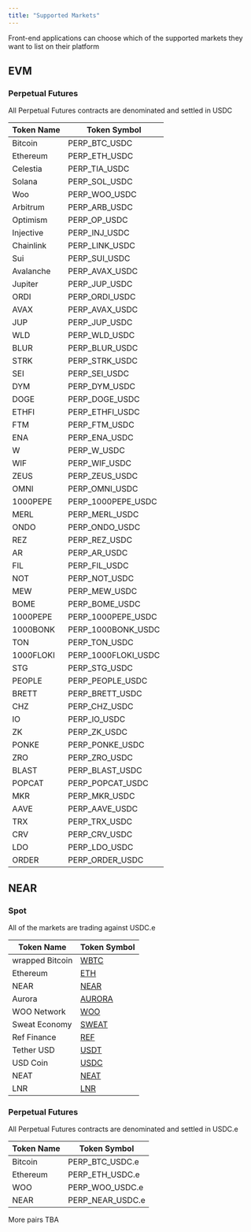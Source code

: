 ```yaml
---
title: "Supported Markets"
---
```


<Note>
Front-end applications can choose which of the supported markets they want to list on their platform
</Note>

## EVM

### Perpetual Futures

<Note>
All Perpetual Futures contracts are denominated and settled in USDC
</Note>

| Token Name | Token Symbol        |
|------------|---------------------|
| Bitcoin    | PERP_BTC_USDC       |
| Ethereum   | PERP_ETH_USDC       |
| Celestia   | PERP_TIA_USDC       |
| Solana     | PERP_SOL_USDC       |
| Woo        | PERP_WOO_USDC       |
| Arbitrum   | PERP_ARB_USDC       |
| Optimism   | PERP_OP_USDC        |
| Injective  | PERP_INJ_USDC       |
| Chainlink  | PERP_LINK_USDC      |
| Sui        | PERP_SUI_USDC       |
| Avalanche  | PERP_AVAX_USDC      |
| Jupiter    | PERP_JUP_USDC       | 
| ORDI       | PERP_ORDI_USDC      |
| AVAX       | PERP_AVAX_USDC      |
| JUP        | PERP_JUP_USDC       |
| WLD        | PERP_WLD_USDC       |
| BLUR       | PERP_BLUR_USDC      |
| STRK       | PERP_STRK_USDC      |
| SEI        | PERP_SEI_USDC       |
| DYM        | PERP_DYM_USDC       |
| DOGE       | PERP_DOGE_USDC      |
| ETHFI      | PERP_ETHFI_USDC     |
| FTM        | PERP_FTM_USDC       |
| ENA        | PERP_ENA_USDC       |
| W          | PERP_W_USDC         |
| WIF        | PERP_WIF_USDC       |
| ZEUS       | PERP_ZEUS_USDC      |
| OMNI       | PERP_OMNI_USDC      |
| 1000PEPE   | PERP_1000PEPE_USDC  |
| MERL       | PERP_MERL_USDC      |
| ONDO       | PERP_ONDO_USDC      |
| REZ        | PERP_REZ_USDC       |
| AR         | PERP_AR_USDC        |
| FIL        | PERP_FIL_USDC       |
| NOT        | PERP_NOT_USDC       |
| MEW        | PERP_MEW_USDC       |
| BOME       | PERP_BOME_USDC      |
| 1000PEPE   | PERP_1000PEPE_USDC  |
| 1000BONK   | PERP_1000BONK_USDC  |
| TON        | PERP_TON_USDC       |
| 1000FLOKI  | PERP_1000FLOKI_USDC |
| STG        | PERP_STG_USDC       |
| PEOPLE     | PERP_PEOPLE_USDC    |
| BRETT      | PERP_BRETT_USDC     |
| CHZ        | PERP_CHZ_USDC       |
| IO         | PERP_IO_USDC        |
| ZK         | PERP_ZK_USDC        |
| PONKE      | PERP_PONKE_USDC     |
| ZRO        | PERP_ZRO_USDC       |
| BLAST      | PERP_BLAST_USDC     |
| POPCAT     | PERP_POPCAT_USDC    |
| MKR        | PERP_MKR_USDC       |
| AAVE       | PERP_AAVE_USDC      |
| TRX        | PERP_TRX_USDC       |
| CRV        | PERP_CRV_USDC       |
| LDO        | PERP_LDO_USDC       |
| ORDER      | PERP_ORDER_USDC     |




## NEAR

### Spot

<Note>
All of the markets are trading against USDC.e
</Note>

| Token Name       | Token Symbol                                                                                      |
| ---------------  | -------------------------------------------------------------------------------------------------------- |
| wrapped Bitcoin        | [WBTC](https://nearblocks.io/address/2260fac5e5542a773aa44fbcfedf7c193bc2c599.factory.bridge.near)   |
| Ethereum               | [ETH](https://nearblocks.io/address/aurora)                                                          |
| NEAR                   | [NEAR](https://nearblocks.io/address/near)                                                           |
| Aurora                 | [AURORA](https://nearblocks.io/address/aaaaaa20d9e0e2461697782ef11675f668207961.factory.bridge.near) |
| WOO Network           | [WOO](https://nearblocks.io/address/4691937a7508860f876c9c0a2a617e7d9e945d4b.factory.bridge.near)    |
| Sweat Economy    | [SWEAT](https://nearblocks.io/address/token.sweat)                                                   |
| Ref Finance      | [REF](https://nearblocks.io/address/token.v2.ref-finance.near)                                       |
| Tether USD       | [USDT](https://nearblocks.io/address/usdt.tether-token.near)                                         |
| USD Coin      | [USDC](https://nearblocks.io/token/17208628f84f5d6ad33f0da3bbbeb27ffcb398eac501a31bd6ad2011e36133a1)           |
| NEAT       | [NEAT](https://nearblocks.io/address/neat.nrc-20.near)                                         |
| LNR      | [LNR](https://nearblocks.io/address/802d89b6e511b335f05024a65161bce7efc3f311.factory.bridge.near)                                         |

### Perpetual Futures

<Note>
All Perpetual Futures contracts are denominated and settled in USDC.e
</Note>

| Token Name | Token Symbol |
| ---------- | ------------ |
| Bitcoin    | PERP_BTC_USDC.e     |
| Ethereum   | PERP_ETH_USDC.e      |
| WOO        | PERP_WOO_USDC.e      |
| NEAR       | PERP_NEAR_USDC.e     |



<Note>
More pairs TBA
</Note>